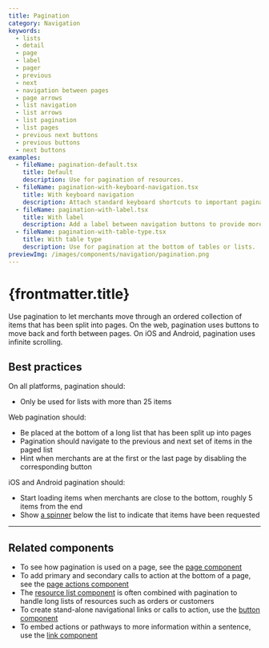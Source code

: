 ```yaml
---
title: Pagination
category: Navigation
keywords:
  - lists
  - detail
  - page
  - label
  - pager
  - previous
  - next
  - navigation between pages
  - page arrows
  - list navigation
  - list arrows
  - list pagination
  - list pages
  - previous next buttons
  - previous buttons
  - next buttons
examples:
  - fileName: pagination-default.tsx
    title: Default
    description: Use for pagination of resources.
  - fileName: pagination-with-keyboard-navigation.tsx
    title: With keyboard navigation
    description: Attach standard keyboard shortcuts to important pagination controls.
  - fileName: pagination-with-label.tsx
    title: With label
    description: Add a label between navigation buttons to provide more context of the content being viewed by the user.
  - fileName: pagination-with-table-type.tsx
    title: With table type
    description: Use for pagination at the bottom of tables or lists.
previewImg: /images/components/navigation/pagination.png
---
```


# {frontmatter.title}

<Lede>

Use pagination to let merchants move through an ordered collection of items that has been split into pages. On the web, pagination uses buttons to move back and forth between pages. On iOS and Android, pagination uses infinite scrolling.

</Lede>

<Examples />

<Props componentName={frontmatter.title} />

## Best practices

On all platforms, pagination should:

- Only be used for lists with more than 25 items

Web pagination should:

- Be placed at the bottom of a long list that has been split up into pages
- Pagination should navigate to the previous and next set of items in the paged list
- Hint when merchants are at the first or the last page by disabling the corresponding button

iOS and Android pagination should:

- Start loading items when merchants are close to the bottom, roughly 5 items from the end
- Show [a spinner](https://polaris.shopify.com/components/spinner) below the list to indicate that items have been requested

---

## Related components

- To see how pagination is used on a page, see the [page component](https://polaris.shopify.com/components/layout-and-structure/page)
- To add primary and secondary calls to action at the bottom of a page, see the [page actions component](https://polaris.shopify.com/components/actions/page-actions)
- The [resource list component](https://polaris.shopify.com/components/resource-list) is often combined with pagination to handle long lists of resources such as orders or customers
- To create stand-alone navigational links or calls to action, use the [button component](https://polaris.shopify.com/components/actions/button)
- To embed actions or pathways to more information within a sentence, use the [link component](https://polaris.shopify.com/components/link)
